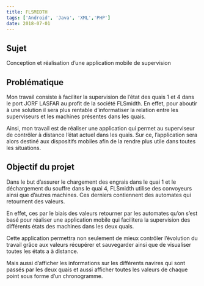 ```yaml
---
title: FLSMIDTH 
tags: ['Android', 'Java', 'XML','PHP']
date: 2018-07-01
---
```


## Sujet

Conception et réalisation d’une application mobile de supervision

## Problématique

Mon travail consiste à faciliter la supervision de l’état des quais 1 et 4 dans le port JORF LASFAR au profit de la société FLSmidth. En effet, pour aboutir à une solution il sera plus rentable d’informatiser la relation entre les superviseurs et les machines présentes dans les quais. 

Ainsi, mon travail est de réaliser une application qui permet au superviseur de contrôler à distance l’état actuel dans les quais. Sur ce, l’application sera alors destiné aux dispositifs mobiles afin de la rendre plus utile dans toutes les situations.

## Objectif du projet

Dans le but d’assurer le chargement des engrais dans le quai 1 et le déchargement du souffre dans le quai 4, FLSmidth utilise des convoyeurs ainsi que d’autres machines. Ces derniers contiennent des automates qui retournent des valeurs.  

En effet, ces par le biais des valeurs retourner par les automates qu’on s’est basé pour réaliser une application mobile qui facilitera la supervision des différents états des machines dans les deux quais. 

Cette application permettra non seulement de mieux contrôler l’évolution du travail grâce aux valeurs récupérer et sauvegarder ainsi que de visualiser toutes les états a à distance. 

Mais aussi d’afficher les informations sur les différents navires qui sont passés par les deux quais et aussi afficher toutes les valeurs de chaque point sous forme d’un chronogramme. 
